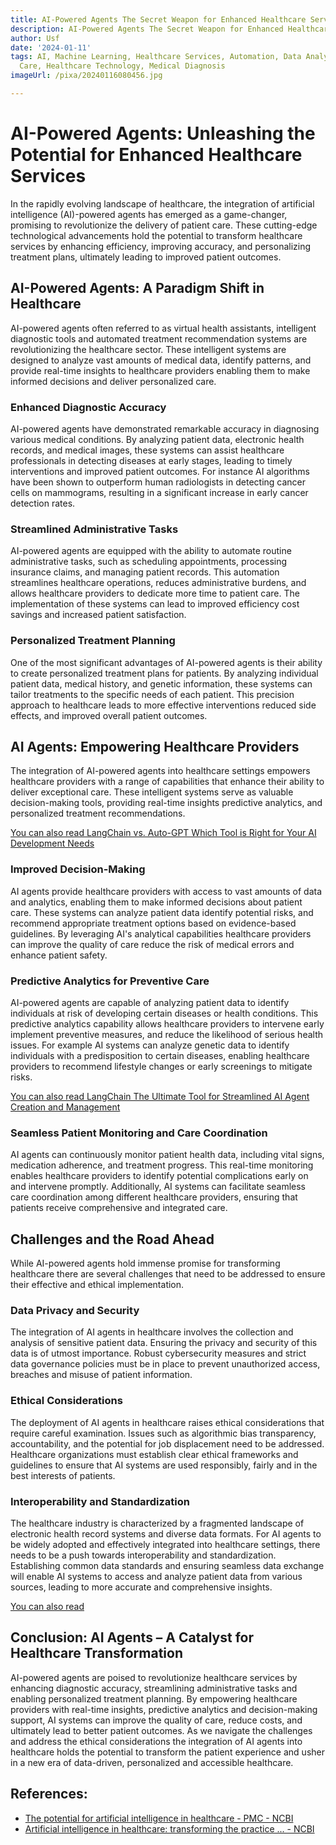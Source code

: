 ```yaml
---
title: AI-Powered Agents The Secret Weapon for Enhanced Healthcare Services
description: AI-Powered Agents The Secret Weapon for Enhanced Healthcare Services
author: Usf
date: '2024-01-11'
tags: AI, Machine Learning, Healthcare Services, Automation, Data Analytics, Patient
  Care, Healthcare Technology, Medical Diagnosis
imageUrl: /pixa/20240116080456.jpg

---
```

# AI-Powered Agents: Unleashing  the Potential for Enhanced Healthcare Services

In the rapidly  evolving landscape of healthcare, the integration of artificial intelligence (AI)-powered agents has emerged as a game-changer, promising  to revolutionize the delivery of patient care. These cutting-edge technological advancements hold the potential to transform healthcare services by enhancing efficiency, improving accuracy,  and personalizing treatment plans, ultimately leading to improved patient outcomes.

## AI-Powered Agents: A Paradigm Shift in Healthcare

AI-powered agents often  referred  to  as virtual  health assistants, intelligent diagnostic tools and  automated treatment recommendation systems are revolutionizing the healthcare sector. These intelligent systems are designed to analyze vast amounts of medical data,  identify patterns, and provide real-time insights to healthcare providers enabling them to make informed decisions  and deliver personalized care.

### Enhanced Diagnostic Accuracy

AI-powered agents have  demonstrated remarkable accuracy in diagnosing various medical conditions. By analyzing patient data, electronic health records, and medical images, these systems can assist healthcare professionals in detecting  diseases at early stages, leading to timely  interventions and improved patient outcomes. For instance  AI algorithms have  been shown to outperform human radiologists in detecting cancer cells on mammograms, resulting in a significant increase in early cancer detection rates.

### Streamlined Administrative Tasks

AI-powered agents are equipped with the ability to automate routine administrative tasks, such as scheduling appointments, processing insurance claims, and managing patient records. This  automation streamlines healthcare operations, reduces administrative burdens, and allows healthcare providers to dedicate more time to patient  care. The implementation of these systems  can lead to improved efficiency cost savings and increased patient  satisfaction.

### Personalized Treatment Planning

One of the most significant advantages of AI-powered agents is their ability to create personalized treatment plans for patients. By analyzing individual patient  data, medical history, and genetic information, these systems can  tailor treatments to  the specific needs of each patient. This precision approach to healthcare leads to more effective  interventions reduced side effects, and improved overall patient outcomes.

## AI Agents: Empowering Healthcare Providers

The integration of  AI-powered  agents into healthcare settings empowers healthcare providers with a range of capabilities that enhance their ability to  deliver exceptional care. These intelligent systems serve as valuable decision-making tools, providing real-time insights predictive analytics,  and  personalized  treatment  recommendations.

[You can also read LangChain  vs. Auto-GPT Which Tool is  Right for Your AI Development Needs](LangChain%20vs.%20Auto-GPT%20Which%20Tool%20is%20Right%20for%20Your%20AI%20Development%20Needs)


### Improved Decision-Making

AI agents provide  healthcare  providers with access to vast amounts of  data  and analytics, enabling  them to make informed decisions about patient care.  These systems can analyze patient data identify potential risks,  and  recommend appropriate  treatment options based  on evidence-based guidelines. By leveraging AI's analytical capabilities  healthcare providers can improve the quality of care reduce the risk  of medical errors and  enhance patient safety.

### Predictive Analytics for Preventive Care

AI-powered  agents are capable  of analyzing patient data to identify individuals at risk of developing  certain diseases or health conditions. This predictive analytics capability allows healthcare providers to intervene early implement preventive measures, and reduce the likelihood of serious health issues. For example AI systems can analyze genetic  data to identify individuals with a predisposition to certain diseases, enabling healthcare providers to  recommend lifestyle changes or early screenings to mitigate risks.

[You can also read LangChain The Ultimate Tool for Streamlined AI Agent Creation and Management](LangChain%20The%20Ultimate%20Tool%20for%20Streamlined%20AI%20Agent%20Creation%20and%20Management)


### Seamless Patient Monitoring  and Care  Coordination

AI agents can continuously monitor patient health data, including vital signs, medication adherence, and treatment progress. This real-time monitoring enables  healthcare  providers  to identify potential complications early on and intervene promptly. Additionally, AI systems can  facilitate seamless care  coordination among different healthcare providers, ensuring that patients  receive comprehensive and integrated care.

## Challenges and the Road Ahead

While AI-powered  agents hold immense promise for  transforming healthcare there are several challenges that need to be addressed to ensure their effective and ethical  implementation.

### Data Privacy and Security

The integration of  AI agents in healthcare involves the collection and analysis of sensitive patient data. Ensuring the privacy and  security of this data is of utmost importance. Robust cybersecurity measures and strict data governance policies must be  in place to prevent unauthorized access, breaches and misuse of  patient information.

###  Ethical Considerations

The deployment of AI agents in healthcare raises ethical  considerations that require careful examination. Issues such as algorithmic bias transparency, accountability, and the potential  for job displacement  need to be  addressed. Healthcare organizations must establish clear ethical frameworks and guidelines to  ensure that AI systems are used  responsibly, fairly and in the best interests of patients.

### Interoperability and Standardization

The healthcare industry  is characterized  by a  fragmented landscape of electronic health record systems and diverse  data formats. For AI agents to be widely adopted and effectively integrated into healthcare settings, there needs to  be  a push towards interoperability and standardization. Establishing  common data standards and ensuring seamless  data exchange will enable AI systems to access and analyze patient data from various sources, leading to more accurate and comprehensive  insights.

[You can also read ]()


## Conclusion: AI Agents – A Catalyst for Healthcare Transformation

AI-powered agents are poised to revolutionize  healthcare services by enhancing diagnostic accuracy, streamlining administrative tasks and enabling personalized treatment planning. By empowering healthcare providers with real-time insights, predictive analytics and decision-making support, AI systems can improve the quality of care, reduce costs, and ultimately  lead to better patient  outcomes. As we navigate the challenges and address the  ethical considerations the integration of  AI agents into healthcare holds the potential to transform the patient experience and usher in a new era of data-driven, personalized  and accessible  healthcare.

## References:
- [The potential for artificial intelligence in healthcare - PMC - NCBI](https://www.ncbi.nlm.nih.gov/pmc/articles/PMC6616181/)
- [Artificial intelligence in healthcare: transforming the practice ... - NCBI](https://www.ncbi.nlm.nih.gov/pmc/articles/PMC8285156/)
